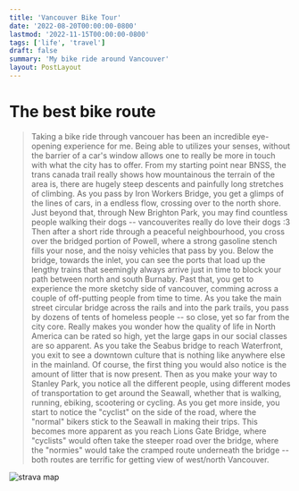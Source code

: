 ```yaml
---
title: 'Vancouver Bike Tour'
date: '2022-08-20T00:00:00-0800'
lastmod: '2022-11-15T00:00:00-0800'
tags: ['life', 'travel']
draft: false
summary: 'My bike ride around Vancouver'
layout: PostLayout
---
```


# The best bike route

> Taking a bike ride through vancouer has been an incredible eye-opening experience for me. Being able to utilizes your senses, without the barrier of a car's window allows one to really be more in touch with what the city has to offer. From my starting point near BNSS, the trans canada trail really shows how mountainous the terrain of the area is, there are hugely steep descents and painfully long stretches of climbing. As you pass by Iron Workers Bridge, you get a glimps of the lines of cars, in a endless flow, crossing over to the north shore. Just beyond that, through New Brighton Park, you may find countless people walking their dogs -- vancouverites really do love their dogs :3 Then after a short ride through a peaceful neighbourhood, you cross over the bridged portion of Powell, where a strong gasoline stench fills your nose, and the noisy vehicles that pass by you. Below the bridge, towards the inlet, you can see the ports that load up the lengthy trains that seemingly always arrive just in time to block your path between north and south Burnaby. Past that, you get to experience the more sketchy side of vancouver, comming across a couple of off-putting people from time to time. As you take the main street circular bridge across the rails and into the park trails, you pass by dozens of tents of homeless people -- so close, yet so far from the city core. Really makes you wonder how the quality of life in North America can be rated so high, yet the large gaps in our social classes are so apparent. As you take the Seabus bridge to reach Waterfront, you exit to see a downtown culture that is nothing like anywhere else in the mainland. Of course, the first thing you would also notice is the amount of litter that is now present. Then as you make your way to Stanley Park, you notice all the different people, using different modes of transportation to get around the Seawall, whether that is walking, running, ebiking, scootering or cycling. As you get more inside, you start to notice the "cyclist" on the side of the road, where the "normal" bikers stick to the Seawall in making their trips. This becomes more apparent as you reach Lions Gate Bridge, where "cyclists" would often take the steeper road over the bridge, where the "normies" would take the cramped route underneath the bridge -- both routes are terrific for getting view of west/north Vancouver.

![strava map](/static/images/bike-route.png)
